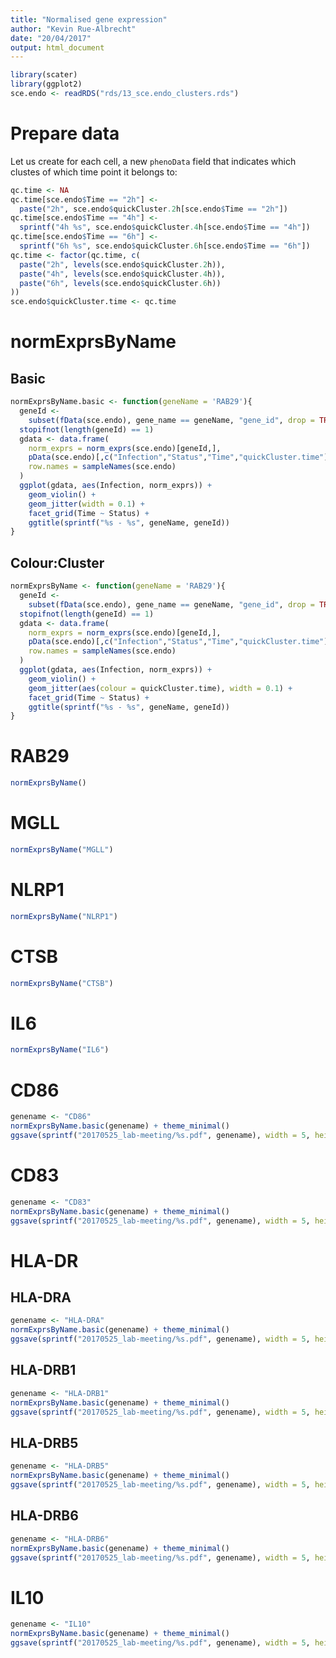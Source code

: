 ```yaml
---
title: "Normalised gene expression"
author: "Kevin Rue-Albrecht"
date: "20/04/2017"
output: html_document
---
```


<!-- As HTML pages are built independently, large objects need to be
reimported from disk, and smaller ones quickly recomputed. -->

```r
library(scater)
library(ggplot2)
sce.endo <- readRDS("rds/13_sce.endo_clusters.rds")
```

# Prepare data

Let us create for each cell, a new `phenoData` field that indicates which
clustes of which time point it belongs to:

```r
qc.time <- NA
qc.time[sce.endo$Time == "2h"] <- 
  paste("2h", sce.endo$quickCluster.2h[sce.endo$Time == "2h"])
qc.time[sce.endo$Time == "4h"] <-
  sprintf("4h %s", sce.endo$quickCluster.4h[sce.endo$Time == "4h"])
qc.time[sce.endo$Time == "6h"] <-
  sprintf("6h %s", sce.endo$quickCluster.6h[sce.endo$Time == "6h"])
qc.time <- factor(qc.time, c(
  paste("2h", levels(sce.endo$quickCluster.2h)),
  paste("4h", levels(sce.endo$quickCluster.4h)),
  paste("6h", levels(sce.endo$quickCluster.6h))
))
sce.endo$quickCluster.time <- qc.time
```

# normExprsByName {.tabset}

## Basic

```r
normExprsByName.basic <- function(geneName = 'RAB29'){
  geneId <-
    subset(fData(sce.endo), gene_name == geneName, "gene_id", drop = TRUE)
  stopifnot(length(geneId) == 1)
  gdata <- data.frame(
    norm_exprs = norm_exprs(sce.endo)[geneId,],
    pData(sce.endo)[,c("Infection","Status","Time","quickCluster.time")],
    row.names = sampleNames(sce.endo)
  )
  ggplot(gdata, aes(Infection, norm_exprs)) + 
    geom_violin() +
    geom_jitter(width = 0.1) +
    facet_grid(Time ~ Status) +
    ggtitle(sprintf("%s - %s", geneName, geneId))
}
```

## Colour:Cluster

```r
normExprsByName <- function(geneName = 'RAB29'){
  geneId <-
    subset(fData(sce.endo), gene_name == geneName, "gene_id", drop = TRUE)
  stopifnot(length(geneId) == 1)
  gdata <- data.frame(
    norm_exprs = norm_exprs(sce.endo)[geneId,],
    pData(sce.endo)[,c("Infection","Status","Time","quickCluster.time")],
    row.names = sampleNames(sce.endo)
  )
  ggplot(gdata, aes(Infection, norm_exprs)) + 
    geom_violin() +
    geom_jitter(aes(colour = quickCluster.time), width = 0.1) +
    facet_grid(Time ~ Status) +
    ggtitle(sprintf("%s - %s", geneName, geneId))
}
```

# RAB29

```r
normExprsByName()
```

# MGLL

```r
normExprsByName("MGLL")
```

# NLRP1

```r
normExprsByName("NLRP1")
```

# CTSB

```r
normExprsByName("CTSB")
```

# IL6

```r
normExprsByName("IL6")
```

# CD86

```r
genename <- "CD86"
normExprsByName.basic(genename) + theme_minimal()
ggsave(sprintf("20170525_lab-meeting/%s.pdf", genename), width = 5, height = 5)
```

# CD83

```r
genename <- "CD83"
normExprsByName.basic(genename) + theme_minimal()
ggsave(sprintf("20170525_lab-meeting/%s.pdf", genename), width = 5, height = 5)
```

# HLA-DR {.tabset}

## HLA-DRA

```r
genename <- "HLA-DRA"
normExprsByName.basic(genename) + theme_minimal()
ggsave(sprintf("20170525_lab-meeting/%s.pdf", genename), width = 5, height = 5)
```

## HLA-DRB1

```r
genename <- "HLA-DRB1"
normExprsByName.basic(genename) + theme_minimal()
ggsave(sprintf("20170525_lab-meeting/%s.pdf", genename), width = 5, height = 5)
```

## HLA-DRB5

```r
genename <- "HLA-DRB5"
normExprsByName.basic(genename) + theme_minimal()
ggsave(sprintf("20170525_lab-meeting/%s.pdf", genename), width = 5, height = 5)
```

## HLA-DRB6

```r
genename <- "HLA-DRB6"
normExprsByName.basic(genename) + theme_minimal()
ggsave(sprintf("20170525_lab-meeting/%s.pdf", genename), width = 5, height = 5)
```

# IL10

```r
genename <- "IL10"
normExprsByName.basic(genename) + theme_minimal()
ggsave(sprintf("20170525_lab-meeting/%s.pdf", genename), width = 5, height = 5)
```
